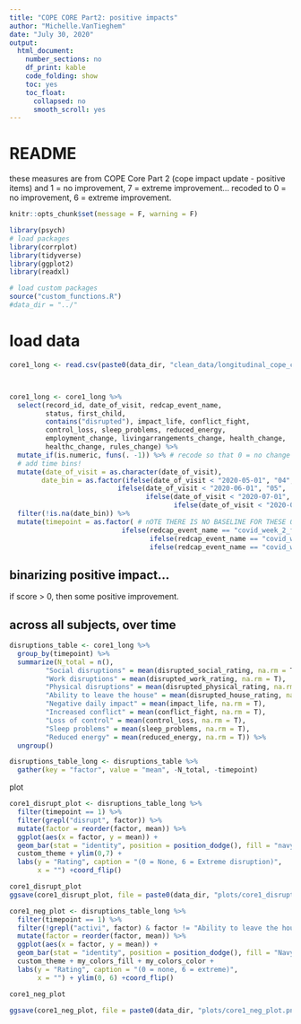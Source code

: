```yaml
---
title: "COPE CORE Part2: positive impacts"
author: "Michelle.VanTieghem"
date: "July 30, 2020"
output:
  html_document:
    number_sections: no
    df_print: kable
    code_folding: show
    toc: yes
    toc_float:
      collapsed: no
      smooth_scroll: yes
---
```


# README
these measures are from COPE Core Part 2 (cope impact update - positive items)
and 1 = no improvement, 7 = extreme improvement...
recoded to 0 = no improvement, 6 = extreme improvement.

```r
knitr::opts_chunk$set(message = F, warning = F)

library(psych)
# load packages
library(corrplot)
library(tidyverse)
library(ggplot2)
library(readxl)

# load custom packages
source("custom_functions.R")
#data_dir = "../"
```


# load data
```r
core1_long <- read.csv(paste0(data_dir, "clean_data/longitudinal_cope_core1_disruptions.csv"))



core1_long <- core1_long %>%
  select(record_id, date_of_visit, redcap_event_name, 
         status, first_child, 
         contains("disrupted"), impact_life, conflict_fight, 
         control_loss, sleep_problems, reduced_energy, 
         employment_change, livingarrangements_change, health_change, 
         healthc_change, rules_change) %>%
  mutate_if(is.numeric, funs(. -1)) %>% # recode so that 0 = no change
  # add time bins!
  mutate(date_of_visit = as.character(date_of_visit),
        date_bin = as.factor(ifelse(date_of_visit < "2020-05-01", "04", 
                           ifelse(date_of_visit < "2020-06-01", "05", 
                                  ifelse(date_of_visit < "2020-07-01", "06", 
                                         ifelse(date_of_visit < "2020-08-01", "07", NA)))))) %>%
  filter(!is.na(date_bin)) %>%
  mutate(timepoint = as.factor( # nOTE THERE IS NO BASELINE FOR THESE QUESTIOSN
                            ifelse(redcap_event_name == "covid_week_2_follo_arm_1", 1, 
                                   ifelse(redcap_event_name == "covid_week_4_follo_arm_1", 2, 
                                   ifelse(redcap_event_name == "covid_week_6_follo_arm_1", 3, NA)))))


```


## binarizing positive impact...
if score > 0, then some positive improvement.

## across all subjects, over time
```r
disruptions_table <- core1_long %>%
  group_by(timepoint) %>%
  summarize(N_total = n(), 
         "Social disruptions" = mean(disrupted_social_rating, na.rm = T),
         "Work disruptions" = mean(disrupted_work_rating, na.rm = T),
         "Physical disruptions" = mean(disrupted_physical_rating, na.rm = T),
         "Ability to leave the house" = mean(disrupted_house_rating, na.rm = T),
         "Negative daily impact" = mean(impact_life, na.rm = T), 
         "Increased conflict" = mean(conflict_fight, na.rm = T),
         "Loss of control" = mean(control_loss, na.rm = T),
         "Sleep problems" = mean(sleep_problems, na.rm = T),
         "Reduced energy" = mean(reduced_energy, na.rm = T)) %>%
  ungroup()

disruptions_table_long <- disruptions_table %>%
  gather(key = "factor", value = "mean", -N_total, -timepoint)
```

plot
```r

core1_disrupt_plot <- disruptions_table_long %>%
  filter(timepoint == 1) %>%
  filter(grepl("disrupt", factor)) %>%
  mutate(factor = reorder(factor, mean)) %>%
  ggplot(aes(x = factor, y = mean)) + 
  geom_bar(stat = "identity", position = position_dodge(), fill = "navy") +
  custom_theme + ylim(0,7) + 
  labs(y = "Rating", caption = "(0 = None, 6 = Extreme disruption)", 
       x = "") +coord_flip()

core1_disrupt_plot
ggsave(core1_disrupt_plot, file = paste0(data_dir, "plots/core1_disrupt_plot.png"))

```


```r

core1_neg_plot <- disruptions_table_long %>%
  filter(timepoint == 1) %>%
  filter(!grepl("activi", factor) & factor != "Ability to leave the house") %>%
  mutate(factor = reorder(factor, mean)) %>%
  ggplot(aes(x = factor, y = mean)) + 
  geom_bar(stat = "identity", position = position_dodge(), fill = "Navy") +
  custom_theme + my_colors_fill + my_colors_color +
  labs(y = "Rating", caption = "(0 = none, 6 = extreme)", 
       x = "") + ylim(0, 6) +coord_flip()

core1_neg_plot

ggsave(core1_neg_plot, file = paste0(data_dir, "plots/core1_neg_plot.png"))
```



